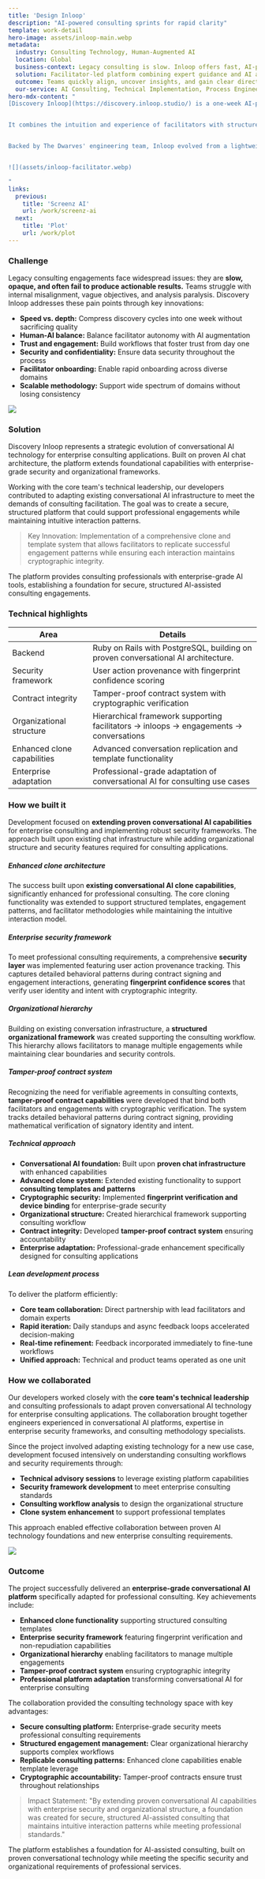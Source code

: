 ```yaml
---
title: 'Design Inloop'
description: "AI-powered consulting sprints for rapid clarity"
template: work-detail
hero-image: assets/inloop-main.webp
metadata:
  industry: Consulting Technology, Human-Augmented AI
  location: Global
  business-context: Legacy consulting is slow. Inloop offers fast, AI-powered sprints for strategic clarity
  solution: Facilitator-led platform combining expert guidance and AI agents
  outcome: Teams quickly align, uncover insights, and gain clear direction
  our-service: AI Consulting, Technical Implementation, Process Engineering
hero-mdx-content: "
[Discovery Inloop](https://discovery.inloop.studio/) is a one-week AI-powered consulting sprint format, purpose-built to help organizations break through ambiguity and move from indecision to clear direction.


It combines the intuition and experience of facilitators with structured AI interactions, delivered through a secure and scalable digital platform. Each sprint is guided by a reusable consulting playbook and fortified by cryptographic contract logging, ensuring trust and repeatability across teams, industries, and regions.


Backed by The Dwarves' engineering team, Inloop evolved from a lightweight conversational tool into a professional-grade infrastructure tailored for enterprise consulting work.


![](assets/inloop-facilitator.webp)

"
links:
  previous:
    title: 'Screenz AI'
    url: /work/screenz-ai
  next:
    title: 'Plot'
    url: /work/plot
---
```


### Challenge

Legacy consulting engagements face widespread issues: they are **slow, opaque, and often fail to produce actionable results.** Teams struggle with internal misalignment, vague objectives, and analysis paralysis. Discovery Inloop addresses these pain points through key innovations:

- **Speed vs. depth:** Compress discovery cycles into one week without sacrificing quality
- **Human-AI balance:** Balance facilitator autonomy with AI augmentation
- **Trust and engagement:** Build workflows that foster trust from day one
- **Security and confidentiality:** Ensure data security throughout the process
- **Facilitator onboarding:** Enable rapid onboarding across diverse domains
- **Scalable methodology:** Support wide spectrum of domains without losing consistency

![](assets/inloop-conversation-ai.webp)

### Solution

Discovery Inloop represents a strategic evolution of conversational AI technology for enterprise consulting applications. Built on proven AI chat architecture, the platform extends foundational capabilities with enterprise-grade security and organizational frameworks.

Working with the core team's technical leadership, our developers contributed to adapting existing conversational AI infrastructure to meet the demands of consulting facilitation. The goal was to create a secure, structured platform that could support professional engagements while maintaining intuitive interaction patterns.

> Key Innovation: Implementation of a comprehensive clone and template system that allows facilitators to replicate successful engagement patterns while ensuring each interaction maintains cryptographic integrity.

The platform provides consulting professionals with enterprise-grade AI tools, establishing a foundation for secure, structured AI-assisted consulting engagements.

### Technical highlights

| Area                        | Details                                                                                |
| --------------------------- | -------------------------------------------------------------------------------------- |
| Backend                     | Ruby on Rails with PostgreSQL, building on proven conversational AI architecture.      |
| Security framework          | User action provenance with fingerprint confidence scoring                             |
| Contract integrity          | Tamper-proof contract system with cryptographic verification                           |
| Organizational structure    | Hierarchical framework supporting facilitators → inloops → engagements → conversations |
| Enhanced clone capabilities | Advanced conversation replication and template functionality                           |
| Enterprise adaptation       | Professional-grade adaptation of conversational AI for consulting use cases            |

### How we built it

Development focused on **extending proven conversational AI capabilities** for enterprise consulting and implementing robust security frameworks. The approach built upon existing chat infrastructure while adding organizational structure and security features required for consulting applications.

##### Enhanced clone architecture

The success built upon **existing conversational AI clone capabilities**, significantly enhanced for professional consulting. The core cloning functionality was extended to support structured templates, engagement patterns, and facilitator methodologies while maintaining the intuitive interaction model.

##### Enterprise security framework

To meet professional consulting requirements, a comprehensive **security layer** was implemented featuring user action provenance tracking. This captures detailed behavioral patterns during contract signing and engagement interactions, generating **fingerprint confidence scores** that verify user identity and intent with cryptographic integrity.

##### Organizational hierarchy

Building on existing conversation infrastructure, a **structured organizational framework** was created supporting the consulting workflow. This hierarchy allows facilitators to manage multiple engagements while maintaining clear boundaries and security controls.

##### Tamper-proof contract system

Recognizing the need for verifiable agreements in consulting contexts, **tamper-proof contract capabilities** were developed that bind both facilitators and engagements with cryptographic verification. The system tracks detailed behavioral patterns during contract signing, providing mathematical verification of signatory identity and intent.

##### Technical approach

- **Conversational AI foundation:** Built upon **proven chat infrastructure** with enhanced capabilities
- **Advanced clone system:** Extended existing functionality to support **consulting templates and patterns**
- **Cryptographic security:** Implemented **fingerprint verification and device binding** for enterprise-grade security
- **Organizational structure:** Created hierarchical framework supporting consulting workflow
- **Contract integrity:** Developed **tamper-proof contract system** ensuring accountability
- **Enterprise adaptation:** Professional-grade enhancement specifically designed for consulting applications

##### Lean development process

To deliver the platform efficiently:

- **Core team collaboration:** Direct partnership with lead facilitators and domain experts
- **Rapid iteration:** Daily standups and async feedback loops accelerated decision-making
- **Real-time refinement:** Feedback incorporated immediately to fine-tune workflows
- **Unified approach:** Technical and product teams operated as one unit

### How we collaborated

Our developers worked closely with the **core team's technical leadership** and consulting professionals to adapt proven conversational AI technology for enterprise consulting applications. The collaboration brought together engineers experienced in conversational AI platforms, expertise in enterprise security frameworks, and consulting methodology specialists.

Since the project involved adapting existing technology for a new use case, development focused intensively on understanding consulting workflows and security requirements through:

- **Technical advisory sessions** to leverage existing platform capabilities
- **Security framework development** to meet enterprise consulting standards
- **Consulting workflow analysis** to design the organizational structure
- **Clone system enhancement** to support professional templates

This approach enabled effective collaboration between proven AI technology foundations and new enterprise consulting requirements.

![](assets/inloop-conversation-ai-chat.webp)

### Outcome

The project successfully delivered an **enterprise-grade conversational AI platform** specifically adapted for professional consulting. Key achievements include:

- **Enhanced clone functionality** supporting structured consulting templates
- **Enterprise security framework** featuring fingerprint verification and non-repudiation capabilities
- **Organizational hierarchy** enabling facilitators to manage multiple engagements
- **Tamper-proof contract system** ensuring cryptographic integrity
- **Professional platform adaptation** transforming conversational AI for enterprise consulting

The collaboration provided the consulting technology space with key advantages:

- **Secure consulting platform:** Enterprise-grade security meets professional consulting requirements
- **Structured engagement management:** Clear organizational hierarchy supports complex workflows
- **Replicable consulting patterns:** Enhanced clone capabilities enable template leverage
- **Cryptographic accountability:** Tamper-proof contracts ensure trust throughout relationships

> Impact Statement: "By extending proven conversational AI capabilities with enterprise security and organizational structure, a foundation was created for secure, structured AI-assisted consulting that maintains intuitive interaction patterns while meeting professional standards."

The platform establishes a foundation for AI-assisted consulting, built on proven conversational technology while meeting the specific security and organizational requirements of professional services.
